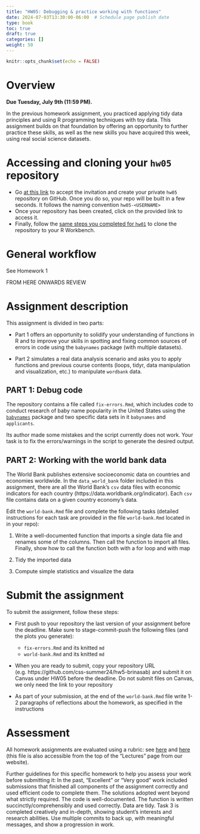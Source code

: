 ```yaml
---
title: "HW05: Debugging & practice working with functions"
date: 2024-07-03T13:30:00-06:00  # Schedule page publish date
type: book
toc: true
draft: true
categories: []
weight: 50
---
```


```r
knitr::opts_chunk$set(echo = FALSE)
```

# Overview

**Due Tuesday, July 9th (11:59 PM).**

In the previous homework assignment, you practiced applying tidy data principles and using R programming techniques with toy data. This assignment builds on that foundation by offering an opportunity to further practice these skills, as well as the new skills you have acquired this week, using real social science datasets.


# Accessing and cloning your `hw05` repository

* Go [at this link]() to accept the invitation and create your private `hw05` repository on GitHub. Once you do so, your repo will be built in a few seconds. It follows the naming convention `hw05-<USERNAME>`
* Once your repository has been created, click on the provided link to access it. 
* Finally, follow the [same steps you completed for `hw01`](/homework/edit-readme/) to clone the repository to your R Workbench.


# General workflow

See Homework 1


FROM HERE ONWARDS REVIEW


# Assignment description

This assignment is divided in two parts:

* Part 1 offers an opportunity to solidify your understanding of functions in R and to improve your skills in spotting and fixing common sources of errors in code using the `babynames` package (with multiple datasets). 

* Part 2 simulates a real data analysis scenario and asks you to apply functions and previous course contents (loops, tidyr, data manipulation and visualization, etc.) to manipulate `wordbank` data.


## PART 1: Debug code

The repository contains a file called `fix-errors.Rmd`, which includes code to conduct research of baby name popularity in the United States using the [`babynames`](http://hadley.github.io/babynames/) package and two specific data sets in it `babynames` and `applicants`. 

Its author made some mistakes and the script currently does not work. Your task is to fix the errors/warnings in the script to generate the desired output.


## PART 2: Working with the world bank data

The World Bank publishes extensive socioeconomic data on countries and economies worldwide. In the `data_world_bank` folder included in this assignment, there are all the World Bank’s `csv` data files with economic indicators for each country (https://data.worldbank.org/indicator). Each `csv` file contains data on a given country economy's data.

Edit the `world-bank.Rmd` file and complete the following tasks (detailed instructions for each task are provided in the file `world-bank.Rmd` located in in your repo):

1. Write a well-documented function that imports a single data file and renames some of the columns. Then call the function to import all files. Finally, show how to call the function both with a for loop and with map

2. Tidy the imported data

3. Compute simple statistics and visualize the data

<!--
Once you have the data imported, write a brief report exploring and analyzing at least [two variables in the data](http://data.worldbank.org/indicator). Use a combination of descriptive statistics, tables, and figures, and present your results and analysis in a coherent and interpretable manner. The main point is that your report should not just be code and output from R - you also need to include your own written analysis. Submitting the report as an [Quarto document](http://rmarkdown.rstudio.com/) will make this much easier (and is in fact mandatory).
-->


# Submit the assignment

To submit the assignment, follow these steps:

* First push to your repository the last version of your assignment before the deadline. Make sure to stage-commit-push the following files (and the plots you generate):
    
    - `fix-errors.Rmd` and its knitted `md`
    - `world-bank.Rmd` and its knitted `md`

* When you are ready to submit, copy your repository URL (e.g. https://github.com/css-summer24/hw5-brinasab) and submit it on Canvas under HW05 before the deadline. Do not submit files on Canvas, we only need the link to your repository 

* As part of your submission, at the end of the `world-bank.Rmd` file write 1-2 paragraphs of reflections about the homework, as specified in the instructions

  
# Assessment

All homework assignments are evaluated using a rubric: see [here](/faq/homework-evaluations/) and [here](https://docs.google.com/spreadsheets/d/1h7_TmhUr5k7BGT3h-F4VJMUEEUtvvhqw/edit?usp=sharing&ouid=112534119211880791899&rtpof=true&sd=true) (this file is also accessible from the top of the "Lectures" page from our website).

Further guidelines for this specific homework to help you assess your work before submitting it:
In the past, "Excellent" or "Very good" work included submissions that finished all components of the assignment correctly and used efficient code to complete them. The solutions adopted went beyond what strictly required. The code is well-documented. The function is written succinctly/comprehensibly and used correctly. Data are tidy. Task 3 is completed creatively and in-depth, showing student's interests and research abilities. Use multiple commits to back up, with meaningful messages, and show a progression in work.

